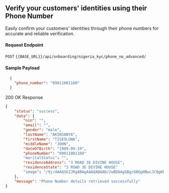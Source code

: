 ## Verify your customers' identities using their Phone Number

Easily confirm your customers' identities through their phone numbers for accurate and reliable verification.

#### Request Endpoint

`POST` `{{BASE_URL}}/api/onboarding/nigeria_kyc/phone_no_advanced/`

#### Sample Payload

```json
  {
    "phone_number": "09011001100"
  }
```

200 OK Response

``` json
{
    "status": "success",
    "data": {
        "nin": "",
        "email": "",
        "gender": "male",
        "lastName": "AKINSANYA",
        "firstName": "TISEOLUWA",
        "middleName": "JOHN",
        "dateOfBirth": "1909-09-19",
        "phoneNumber": "09011001100"
        "maritalStatus": "",
        "residenceAddress": "3 ROAD 3E DIVINE HOUSE",
        "residenceState": "3 ROAD 3E DIVINE HOUSE"
        "image": "/9j/4AAQSkZJRgABAgAAAQABAAD/2wBDAAgGBgcGBQgHBwcJCQgKDBQNDAsLDBkSEw8UHRofHh0a\nHBwgJC4nICIsIxwcKDcpLDAxNHwAAK", # base-64
    },
    "message": "Phone Number details retrieved successfully"
}
```

